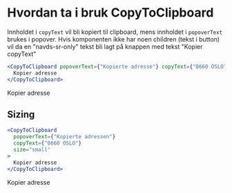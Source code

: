 
<Meta title="ds-react-internal/copy-to-clipboard/intro" />

# Hvordan ta i bruk CopyToClipboard

Innholdet i `copyText` vil bli kopiert til clipboard, mens innholdet i `popoverText`
brukes i popover. Hvis komponenten ikke har noen children (tekst i button) vil da en "navds-sr-only" tekst bli
lagt på knappen med tekst "Kopier copyText"

```jsx
<CopyToClipboard popoverText={"Kopierte adresse"} copyText={"0660 OSLO"}>
  Kopier adresse
</CopyToClipboard>
```

<Canvas>
  <CopyToClipboard popoverText={"Kopiert adresse"} copyText={"0660 OSLO"}>
    Kopier adresse
  </CopyToClipboard>
</Canvas>

## Sizing

```jsx
<CopyToClipboard
  popoverText={"Kopierte adressen"}
  copyText={"0660 OSLO"}
  size="small"
>
  Kopier adresse
</CopyToClipboard>
```

<Canvas>
  <CopyToClipboard
    popoverText={"Kopierte adressen"}
    copyText={"0660 OSLO"}
    size="small"
  >
    Kopier adresse
  </CopyToClipboard>
</Canvas>
